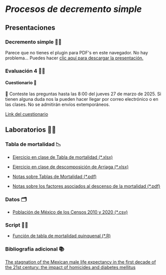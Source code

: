 # *Procesos de decremento simple*

## Presentaciones

### Decremento simple 👩‍🏫

```{=html}
<object data="slides/3_DecrementoSimple_UNAM_2025_2.pdf" type="application/pdf" width="100%" height="60%" style="min-height:100vh;">
    <p>Parece que no tienes el plugin para PDF's en este navegador.
    No hay problema... Puedes hacer <a href="slides/3_DecrementoSimple_UNAM_2025_2.pdf">clic aquí para descargar la presentación.</a></p>
</object>
```
### Evaluación 4 ️🧑‍🎓

#### Cuestionario 💬

📆 Conteste las preguntas hasta las 8:00 del jueves 27 de marzo de 2025. Si tienen alguna duda nos la pueden hacer llegar por correo electrónico o en las clases. No se admitirán envíos extemporáneos.

[Link del cuestionario](https://forms.gle/1eEaCXyuDFGAqabS6)

## Laboratorios 👩‍🔬

### Tabla de mortalidad 📉

-   [Ejercicio en clase de Tabla de mortalidad (\*.xlsx)](excel/Cap3/Tabla%20Mortalidad_Ejemplo.xlsx)

-   [Ejercicio en clase de descomposición de Arriaga (\*.xlsx)](excel/Cap3/Tabla%20Mortalidad%20con%20Arriaga_Ejemplo.xlsx)

-   [Notas sobre Tablas de Mortalidad (\*.pdf)](notes/Cap3/2_Tablas%20de%20mortalidad.pdf)

-   [Notas sobre los factores asociados al descenso de la mortalidad (\*.pdf)](notes/Cap3/3_Factores%20asociados%20al%20descenso%20de%20la%20mortalidad.pdf)

### Datos 🗂️

-   [Población de México de los Censos 2010 y 2020 (\*.csv)](https://raw.githubusercontent.com/APDataSc/ciencias_unam_2025-2/refs/heads/main/excel/Cap3/pop_mex_1020.csv)

### Script 👩‍💻

-   [Función de tabla de mortalidad quinquenal (\*.R)](https://raw.githubusercontent.com/APDataSc/ciencias_unam_2025-2/refs/heads/main/script/Cap4/lt_function.R)

### Bibliografía adicional 📚

[The stagnation of the Mexican male life expectancy in the first decade of the 21st century: the impact of homicides and diabetes mellitus](https://jech.bmj.com/content/69/1/28.full)

